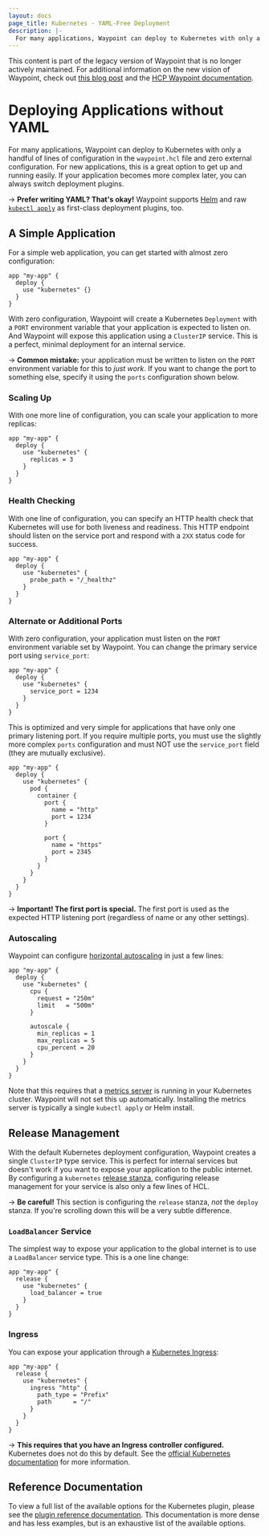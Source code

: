 ```yaml
---
layout: docs
page_title: Kubernetes - YAML-Free Deployment
description: |-
  For many applications, Waypoint can deploy to Kubernetes with only a handful of lines of configuration in the `waypoint.hcl` file and zero external configuration.
---
```


<Warning>

This content is part of the legacy version of Waypoint that is no longer actively maintained. For additional information on the new vision of Waypoint, check out [this blog post](https://www.hashicorp.com/blog/a-new-vision-for-hcp-waypoint) and the [HCP Waypoint documentation](/hcp/docs/waypoint).

</Warning>

# Deploying Applications without YAML

For many applications, Waypoint can deploy to Kubernetes with only
a handful of lines of configuration in the `waypoint.hcl` file and zero
external configuration. For new applications, this is a great option to
get up and running easily. If your application becomes more complex later,
you can always switch deployment plugins.

-> **Prefer writing YAML? That's okay!** Waypoint supports
[Helm](/waypoint/docs/platforms/kubernetes/helm-deploy) and raw
[`kubectl apply`](/waypoint/docs/platforms/kubernetes/kubectl-deploy) as first-class
deployment plugins, too.

## A Simple Application

For a simple web application, you can get started with almost zero configuration:

```hcl
app "my-app" {
  deploy {
    use "kubernetes" {}
  }
}
```

With zero configuration, Waypoint will create a Kubernetes `Deployment`
with a `PORT` environment variable that your application is expected to listen
on. And Waypoint will expose this application using a `ClusterIP` service.
This is a perfect, minimal deployment for an internal service.

-> **Common mistake:** your application must be written to listen on the
`PORT` environment variable for this to _just work_. If you want to change
the port to something else, specify it using the `ports` configuration
shown below.

### Scaling Up

With one more line of configuration, you can scale your application to more replicas:

```hcl
app "my-app" {
  deploy {
    use "kubernetes" {
      replicas = 3
    }
  }
}
```

### Health Checking

With one line of configuration, you can specify an HTTP health check that
Kubernetes will use for both liveness and readiness. This HTTP endpoint
should listen on the service port and respond with a `2XX` status code
for success.

```hcl
app "my-app" {
  deploy {
    use "kubernetes" {
      probe_path = "/_healthz"
    }
  }
}
```

### Alternate or Additional Ports

With zero configuration, your application must listen on the `PORT`
environment variable set by Waypoint. You can change the primary
service port using `service_port`:

```hcl
app "my-app" {
  deploy {
    use "kubernetes" {
	  service_port = 1234
    }
  }
}
```

This is optimized and very simple for applications that have only one
primary listening port. If you require multiple ports, you must use the
slightly more complex `ports` configuration and must NOT use the `service_port`
field (they are mutually exclusive).

```hcl
app "my-app" {
  deploy {
    use "kubernetes" {
      pod {
        container {
          port {
            name = "http"
            port = 1234
          }

          port {
            name = "https"
            port = 2345
          }
        }
      }
    }
  }
}
```

-> **Important! The first port is special.** The first port is used
as the expected HTTP listening port (regardless of name or any other
settings).

### Autoscaling

Waypoint can configure [horizontal autoscaling](https://kubernetes.io/docs/tasks/run-application/horizontal-pod-autoscale/)
in just a few lines:

```hcl
app "my-app" {
  deploy {
    use "kubernetes" {
      cpu {
        request = "250m"
        limit   = "500m"
      }

      autoscale {
        min_replicas = 1
        max_replicas = 5
        cpu_percent = 20
      }
    }
  }
}
```

Note that this requires that a [metrics server](https://kubernetes.io/docs/tasks/debug-application-cluster/resource-metrics-pipeline/#metrics-server)
is running in your Kubernetes cluster. Waypoint will not set this up
automatically. Installing the metrics server is typically a single
`kubectl apply` or Helm install.

## Release Management

With the default Kubernetes deployment configuration, Waypoint creates
a single `ClusterIP` type service. This is perfect for internal services
but doesn't work if you want to expose your application to the public internet.
By configuring a `kubernetes` [release stanza](/waypoint/docs/waypoint-hcl/release),
configuring release management for your service is also only a few lines
of HCL.

-> **Be careful!** This section is configuring the `release` stanza, _not_
the `deploy` stanza. If you're scrolling down this will be a very subtle
difference.

### `LoadBalancer` Service

The simplest way to expose your application to the global internet is to
use a `LoadBalancer` service type. This is a one line change:

```hcl
app "my-app" {
  release {
    use "kubernetes" {
      load_balancer = true
    }
  }
}
```

### Ingress

You can expose your application through a
[Kubernetes Ingress](https://kubernetes.io/docs/concepts/services-networking/ingress/):

```hcl
app "my-app" {
  release {
    use "kubernetes" {
      ingress "http" {
        path_type = "Prefix"
        path      = "/"
      }
    }
  }
}
```

-> **This requires that you have an Ingress controller configured.**
Kubernetes does not do this by default. See the
[official Kubernetes documentation](https://kubernetes.io/docs/concepts/services-networking/ingress/)
for more information.

## Reference Documentation

To view a full list of the available options for the Kubernetes plugin,
please see the [plugin reference documentation](/waypoint/integrations/hashicorp/kubernetes).
This documentation is more dense and has less examples, but is an
exhaustive list of the available options.

